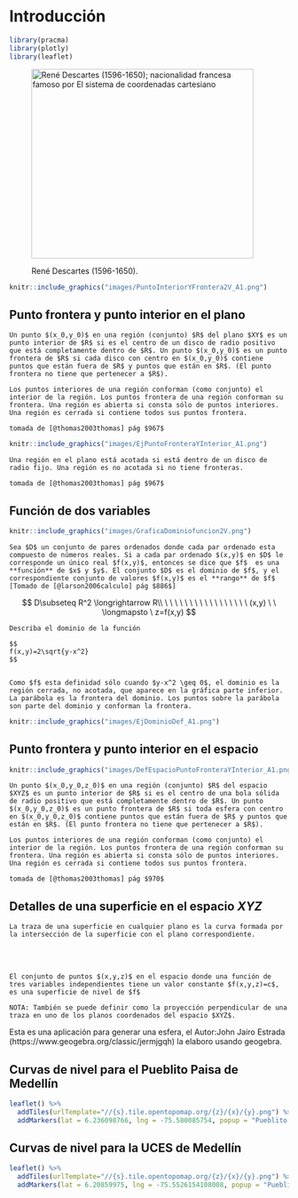 # Introducción {#intro}



```r
library(pracma)
library(plotly)
library(leaflet)
```

<!-- https://www.lifeder.com/wp-content/uploads/2017/01/alan-turing.jpg -->


<!-- https://www.lifeder.com/wp-content/uploads/2016/11/Ren%C3%A9-Descartes.jpg -->


<div align="center">
<figure>
  <img src="https://www.lifeder.com/wp-content/uploads/2016/11/Ren%C3%A9-Descartes.jpg"
       alt="René Descartes (1596-1650);
           nacionalidad francesa famoso por El sistema de coordenadas cartesiano" width="400"
       height="341">

  <figcaption>René Descartes (1596-1650).</figcaption>
</figure>
</div>


<!-- <a href="https://www.lifeder.com/wp-content/uploads/2016/11/Ren%C3%A9-Descartes.jpg"><div align="center"><img src="https://www.lifeder.com/wp-content/uploads/2016/11/Ren%C3%A9-Descartes.jpg" width="350" height="460" alt="Buy from Amazon" class="cover" /></div></a> -->



```r
knitr::include_graphics("images/PuntoInteriorYFrontera2V_A1.png")
```


## Punto frontera y punto interior en el plano


```definition
Un punto $(x_0,y_0)$ en una región (conjunto) $R$ del plano $XY$ es un punto interior de $R$ si es el centro de un disco de radio positivo que está completamente dentro de $R$. Un punto $(x_0,y_0)$ es un punto frontera de $R$ si cada disco con centro en $(x_0,y_0)$ contiene puntos que están fuera de $R$ y puntos que están en $R$. (El punto frontera no tiene que pertenecer a $R$).

Los puntos interiores de una región conforman (como conjunto) el interior de la región. Los puntos frontera de una región conforman su frontera. Una región es abierta si consta sólo de puntos interiores. Una región es cerrada si contiene todos sus puntos frontera.

tomada de [@thomas2003thomas] pág $967$
```





```r
knitr::include_graphics("images/EjPuntoFronteraYInterior_A1.png")
```


```definition
Una región en el plano está acotada si está dentro de un disco de radio fijo. Una región es no acotada si no tiene fronteras.

tomada de [@thomas2003thomas] pág $967$
```







## Función de dos variables


```r
knitr::include_graphics("images/GraficaDominiofuncion2V.png")
```


```definition
Sea $D$ un conjunto de pares ordenados donde cada par ordenado esta compuesto de números reales. Si a cada par ordenado $(x,y)$ en $D$ le corresponde un único real $f(x,y)$, entonces se dice que $f$  es una **función** de $x$ y $y$. El conjunto $D$ es el dominio de $f$, y el correspondiente conjunto de valores $f(x,y)$ es el **rango** de $f$  [Tomado de [@larson2006calculo] pág $886$]
```


$$
D\subseteq R^2 \longrightarrow R\\
\ \ \ \ \ \ \ \ \ \ \ \ \ \ \ \ \ (x,y) \ \ \longmapsto \ z=f(x,y)
$$





```example
Describa el dominio de la función

$$
f(x,y)=2\sqrt{y-x^2}  
$$


```


```solution
Como $f$ esta definidad sólo cuando $y-x^2 \geq 0$, el dominio es la región cerrada, no acotada, que aparece en la gráfica parte inferior. La parábola es la frontera del dominio. Los puntos sobre la parábola son parte del dominio y conforman la frontera.
```


```r
knitr::include_graphics("images/EjDominioDef_A1.png")
```



## Punto frontera y punto interior en el espacio





```r
knitr::include_graphics("images/DefEspacioPuntoFronteraYInterior_A1.png")
```


```definition
Un punto $(x_0,y_0,z_0)$ en una región (conjunto) $R$ del espacio $XYZ$ es un punto interior de $R$ si es el centro de una bola sólida de radio positivo que está completamente dentro de $R$. Un punto $(x_0,y_0,z_0)$ es un punto frontera de $R$ si toda esfera con centro en $(x_0,y_0,z_0)$ contiene puntos que están fuera de $R$ y puntos que están en $R$. (El punto frontera no tiene que pertenecer a $R$).

Los puntos interiores de una región conforman (como conjunto) el interior de la región. Los puntos frontera de una región conforman su frontera. Una región es abierta si consta sólo de puntos interiores. Una región es cerrada si contiene todos sus puntos frontera.

tomada de [@thomas2003thomas] pág $970$
```



## Detalles de una superficie en el espacio $XYZ$



```definition
La traza de una superficie en cualquier plano es la curva formada por la intersección de la superficie con el plano correspondiente.
```

<meta name=viewport content="width=device-width,initial-scale=1">
<meta charset="utf-8"/>
<script src="https://www.geogebra.org/apps/deployggb.js"></script>
<div id="ggb-elementSuperficie03"></div> 
<script>  
       var ggbAppSuperficie03 = new GGBApplet({"material_id":"eavcyd2y",
       "width": 1400,
       "height": 600,
       "showToolBar": false,
       "showAlgebraInput": false,
       "showMenuBar": false },
       true);
       
         window.addEventListener("load", function() {  
           ggbAppSuperficie03.inject('ggb-elementSuperficie03');
      });
</script>







<br></br>


```definition
El conjunto de puntos $(x,y,z)$ en el espacio donde una función de tres variables independientes tiene un valor constante $f(x,y,z)=c$, es una superficie de nivel de $f$
  
NOTA: También se puede definir como la proyección perpendicular de una traza en uno de los planos coordenados del espacio $XYZ$.
```



Esta es una aplicación para generar una esfera, el Autor:John Jairo Estrada (https://www.geogebra.org/classic/jermjgqh) la elaboro usando geogebra.

<meta name=viewport content="width=device-width,initial-scale=1">
<meta charset="utf-8"/>
<script src="https://www.geogebra.org/apps/deployggb.js"></script>
<div id="ggb-elementSuperficie06"></div> 
<script>  
       var ggbAppSuperficie06 = new GGBApplet({"material_id":"jermjgqh",
       "width": 900,
       "height": 600,
       "showToolBar": false,
       "showAlgebraInput": false,
       "showMenuBar": false },
       true);
       
         window.addEventListener("load", function() {  
           ggbAppSuperficie06.inject('ggb-elementSuperficie06');
      });
</script>


## Curvas de nivel para el Pueblito Paisa de Medellín


```r
leaflet() %>%
  addTiles(urlTemplate="//{s}.tile.opentopomap.org/{z}/{x}/{y}.png") %>%
  addMarkers(lat = 6.236098766, lng = -75.580085754, popup = "Pueblito Paisa de Medellín")
```




## Curvas de nivel para la UCES de Medellín


```r
leaflet() %>%
  addTiles(urlTemplate="//{s}.tile.opentopomap.org/{z}/{x}/{y}.png") %>%
  addMarkers(lat = 6.20859975, lng = -75.5526154108008, popup = "Pueblito Paisa de Medellín")
```

